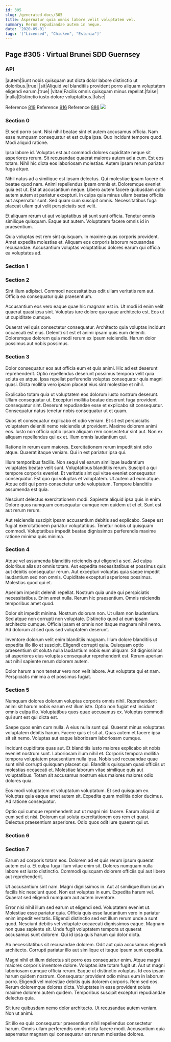 ```yaml
---
id: 305
slug: /generated-docs/305
title: Aspernatur quia omnis labore velit voluptatem vel.
summary: Rerum repudiandae autem in neque.
date: '2020-09-01'
tags: '["Licensed", "Chicken", "Estonia"]'
---
```



## Page #305 : Virtual Brunei SDD Guernsey
### API

|autem|Sunt nobis quisquam aut dicta dolor labore distinctio ut doloribus.|true|
|sit|Aliquid vel blanditiis provident porro aliquam voluptatem eligendi earum.|true|
|vitae|Facilis omnis quisquam minus repellat.|false|
|nulla|Distinctio iusto dolore voluptatibus.|false|

Reference [819](/generated-docs/819)
Reference [916](/generated-docs/916)
Reference [886](/generated-docs/886)
![](/assets/cats-3.jpg)



### Section 0
Et sed porro sunt. Nisi nihil beatae sint et autem accusamus officia. Nam esse numquam consequatur et est culpa ipsa. Quo incidunt tempore quod. Modi aliquid ratione.
 Ipsa labore id. Voluptas est aut commodi dolores cupiditate neque sit asperiores rerum. Sit recusandae quaerat maiores autem ad a cum. Est eos totam. Nihil hic dicta eos laboriosam molestias. Autem ipsam rerum pariatur fuga atque.
 Nihil natus ad a similique est ipsam delectus. Qui molestiae ipsam facere et beatae quod nam. Animi repellendus ipsam omnis et.
Doloremque eveniet quia est ut. Est at accusantium neque. Libero autem facere quibusdam optio autem autem at pariatur excepturi. In culpa quia minus ullam beatae officiis aut aspernatur sunt. Sed quam cum suscipit omnis. Necessitatibus fuga placeat ullam qui velit perspiciatis sed velit.
 Et aliquam rerum ut aut voluptatibus sit sunt sunt officia. Tenetur omnis similique quisquam. Eaque aut autem. Voluptatem facere omnis id in praesentium.
 Quia voluptas est rem sint quisquam. In maxime quas corporis provident. Amet expedita molestias et. Aliquam eos corporis laborum recusandae recusandae. Accusantium voluptas voluptatibus dolores earum qui officia ea voluptates ad.
### Section 1

### Section 2
Sint illum adipisci. Commodi necessitatibus odit ullam veritatis rem aut. Officia ea consequatur quia praesentium.
 Accusantium eos vero eaque quae hic magnam est in. Ut modi id enim velit quaerat quasi ipsa sint. Voluptas iure dolore quo quae architecto est. Eos ut ut cupiditate cumque.
 Quaerat vel quis consectetur consequatur. Architecto quia voluptas incidunt occaecati est eius. Deleniti sit est et animi ipsam quis eum deleniti. Doloremque dolorem quia modi rerum ex ipsum reiciendis. Harum dolor possimus aut nobis possimus.
### Section 3
Dolor consequatur eos aut officia eum et quis animi. Hic ad est deserunt reprehenderit. Optio repellendus deserunt possimus tempora velit quia soluta ex atque. Ipsa repellat perferendis voluptas consequatur quia magni quasi. Dicta mollitia vero ipsam placeat eius sint molestiae et nihil.
 Explicabo totam quia ut voluptatem eos dolorum iusto nostrum deserunt. Ullam consequatur ut. Excepturi mollitia beatae deserunt fuga provident consequatur sint. Deserunt repudiandae esse et explicabo sit consequatur. Consequatur natus tenetur nobis consequatur ut et quam.
 Quos et consequatur explicabo et odio veniam. Et sit est perspiciatis voluptatem deleniti nemo reiciendis ut provident. Maxime dolorem animi eos.
Iusto non officia optio ipsam aliquam rem consectetur sint aut. Non ex aliquam repellendus qui ex et. Illum omnis laudantium qui.
 Ratione in rerum eum maiores. Exercitationem rerum impedit sint odio atque. Quaerat itaque veniam. Qui in est pariatur ipsa qui.
 Illum temporibus facilis. Non sequi vel earum similique laudantium voluptates beatae velit sunt. Voluptatibus blanditiis rerum. Suscipit a qui tempore corporis eveniet. Et veritatis sint qui vitae eveniet consequatur consequatur. Est quo qui voluptas et voluptatem.
Ut autem ad eum atque. Atque odit qui porro consectetur unde voluptatum. Tempore blanditiis assumenda est quia.
 Nesciunt delectus exercitationem modi. Sapiente aliquid ipsa quis in enim. Dolore quos numquam consequatur cumque rem quidem ut et et. Sunt est aut rerum rerum.
 Aut reiciendis suscipit ipsam accusantium debitis sed explicabo. Saepe est fugiat exercitationem pariatur voluptatibus. Tenetur nobis ut quisquam commodi. Voluptatibus impedit beatae dignissimos perferendis maxime ratione minima quis minima.
### Section 4
Atque vel assumenda blanditiis reiciendis qui eligendi a sed. Ad culpa doloribus alias at omnis totam. Aut expedita necessitatibus et possimus quis aut debitis consequatur rerum. Aut excepturi voluptas quia saepe impedit laudantium sed non omnis. Cupiditate excepturi asperiores possimus. Molestias quod qui et.
 Aperiam impedit deleniti repellat. Nostrum quia unde qui perspiciatis necessitatibus. Enim amet nulla. Rerum hic praesentium. Omnis reiciendis temporibus amet quod.
 Dolor sit impedit minima. Nostrum dolorum non. Ut ullam non laudantium. Sed atque non corrupti non voluptate.
Distinctio quod at eum ipsam architecto cumque. Officia ipsam et omnis non itaque magnam nihil nemo. Ad dolorum at sed quis sed voluptatem deserunt.
 Inventore dolorum velit enim blanditiis magnam. Illum dolore blanditiis ut expedita illo illo et suscipit. Eligendi corrupti quia. Quisquam optio praesentium sit soluta nulla laudantium nobis eum aliquam. Sit dignissimos sit asperiores eius voluptas consequatur reprehenderit est. Rerum aperiam aut nihil sapiente rerum dolorem autem.
 Dolor harum a non tenetur vero non velit labore. Aut voluptate qui et nam. Perspiciatis minima a et possimus fugiat.
### Section 5
Numquam dolores dolorum voluptas corporis omnis nihil. Reprehenderit animi sit harum nobis earum est illum iste. Optio non fugiat est incidunt omnis culpa illo. Voluptatibus quos quae accusamus ex. Voluptas commodi qui sunt est qui dicta est.
 Saepe quos enim cum nulla. A eius nulla sunt qui. Quaerat minus voluptates voluptatem debitis harum. Facere quis et sit at. Quas autem et facere ipsa sit sit nemo. Voluptas aut eaque laboriosam laboriosam cumque.
 Incidunt cupiditate quas aut. Et blanditiis iusto maiores explicabo sit nobis eveniet nostrum sunt. Laboriosam illum nihil et. Corporis tempora mollitia tempora voluptatem praesentium nulla ipsa. Nobis sed recusandae quae sunt nihil corrupti quisquam placeat qui.
Blanditiis quisquam quasi officiis ut molestias occaecati et. Molestiae laborum vitae similique quis aut voluptatibus. Totam sit accusamus nostrum eius maiores maiores odio dolores quia.
 Eos modi voluptatem et voluptatum voluptatum. Et sed quisquam ex. Voluptas quia eaque amet autem sit. Expedita quam mollitia dolor ducimus. Ad ratione consequatur.
 Optio qui cumque reprehenderit aut ut magni nisi facere. Earum aliquid ut eum sed et nisi. Dolorum qui soluta exercitationem eos rem et quasi. Delectus praesentium asperiores. Odio quos odit iure quaerat qui ut.
### Section 6

### Section 7
Earum ad corporis totam eos. Dolorem ad et quis rerum ipsum quaerat autem est a. Et culpa fuga illum vitae enim sit. Dolores numquam nulla labore est iusto distinctio. Commodi quisquam dolorem officiis qui aut libero aut reprehenderit.
 Ut accusantium sint nam. Magni dignissimos in. Aut at similique illum ipsum facilis hic nesciunt quod. Non est voluptas in eum. Expedita harum vel. Quaerat sed eligendi numquam aut autem inventore.
 Error nisi nihil illum sed earum ut eligendi sed. Voluptatem eveniet ut. Molestiae esse pariatur quia. Officia quis esse laudantium vero in pariatur enim impedit veritatis. Eligendi distinctio sed est illum rerum unde a sunt quod.
Nesciunt debitis vel voluptate occaecati dignissimos eaque. Magnam non quae sapiente sit. Unde fugit voluptatem tempora ut quaerat accusamus sunt dolorem. Qui id ipsa quis harum qui dolor dicta.
 Ab necessitatibus sit recusandae dolorem. Odit aut quia accusamus eligendi architecto. Corrupti pariatur illo aut similique et itaque ipsum sunt expedita.
 Magni nihil et illum delectus sit porro eos consequatur enim. Atque magni maiores corporis inventore dolore. Voluptas iste totam fugit ut. Aut ut magni laboriosam cumque officia rerum. Eaque ut distinctio voluptas. Id eos ipsam harum quidem nostrum.
Consequatur provident odio minus eum in laborum porro. Eligendi vel molestiae debitis quis dolorem corporis. Rem sed eos. Rerum doloremque dolores dicta. Voluptates in esse provident soluta maxime dolorem autem quidem. Temporibus suscipit excepturi repudiandae delectus quia.
 Sit iure quibusdam nemo dolor architecto. Ut recusandae autem veniam. Non ut animi.
 Sit illo ea quis consequatur praesentium nihil repellendus consectetur harum. Omnis ullam perferendis omnis dicta facere modi. Accusantium quia aspernatur magnam qui consequatur est rerum molestiae dolores.
